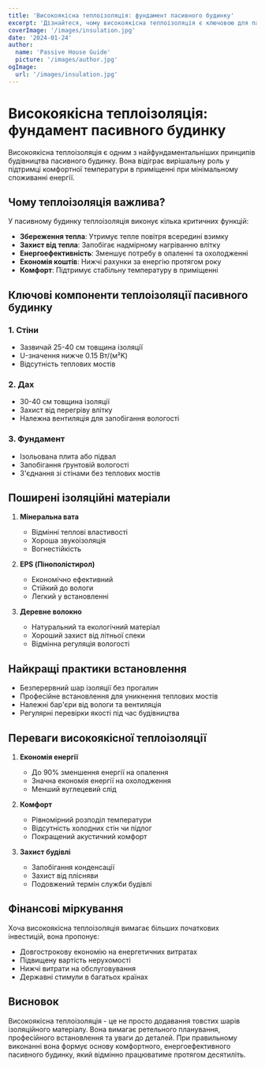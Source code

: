 ```yaml
---
title: 'Високоякісна теплоізоляція: фундамент пасивного будинку'
excerpt: 'Дізнайтеся, чому високоякісна теплоізоляція є ключовою для пасивних будинків та як вона сприяє енергоефективності'
coverImage: '/images/insulation.jpg'
date: '2024-01-24'
author:
  name: 'Passive House Guide'
  picture: '/images/author.jpg'
ogImage:
  url: '/images/insulation.jpg'
---
```


# Високоякісна теплоізоляція: фундамент пасивного будинку

Високоякісна теплоізоляція є одним з найфундаментальніших принципів будівництва пасивного будинку. Вона відіграє вирішальну роль у підтримці комфортної температури в приміщенні при мінімальному споживанні енергії.

## Чому теплоізоляція важлива?

У пасивному будинку теплоізоляція виконує кілька критичних функцій:

- **Збереження тепла**: Утримує тепле повітря всередині взимку
- **Захист від тепла**: Запобігає надмірному нагріванню влітку
- **Енергоефективність**: Зменшує потребу в опаленні та охолодженні
- **Економія коштів**: Нижчі рахунки за енергію протягом року
- **Комфорт**: Підтримує стабільну температуру в приміщенні

## Ключові компоненти теплоізоляції пасивного будинку

### 1. Стіни
- Зазвичай 25-40 см товщина ізоляції
- U-значення нижче 0.15 Вт/(м²K)
- Відсутність теплових мостів

### 2. Дах
- 30-40 см товщина ізоляції
- Захист від перегріву влітку
- Належна вентиляція для запобігання вологості

### 3. Фундамент
- Ізольована плита або підвал
- Запобігання ґрунтовій вологості
- З'єднання зі стінами без теплових мостів

## Поширені ізоляційні матеріали

1. **Мінеральна вата**
   - Відмінні теплові властивості
   - Хороша звукоізоляція
   - Вогнестійкість

2. **EPS (Пінополістирол)**
   - Економічно ефективний
   - Стійкий до вологи
   - Легкий у встановленні

3. **Деревне волокно**
   - Натуральний та екологічний матеріал
   - Хороший захист від літньої спеки
   - Відмінна регуляція вологості

## Найкращі практики встановлення

- Безперервний шар ізоляції без прогалин
- Професійне встановлення для уникнення теплових мостів
- Належні бар'єри від вологи та вентиляція
- Регулярні перевірки якості під час будівництва

## Переваги високоякісної теплоізоляції

1. **Економія енергії**
   - До 90% зменшення енергії на опалення
   - Значна економія енергії на охолодження
   - Менший вуглецевий слід

2. **Комфорт**
   - Рівномірний розподіл температури
   - Відсутність холодних стін чи підлог
   - Покращений акустичний комфорт

3. **Захист будівлі**
   - Запобігання конденсації
   - Захист від плісняви
   - Подовжений термін служби будівлі

## Фінансові міркування

Хоча високоякісна теплоізоляція вимагає більших початкових інвестицій, вона пропонує:
- Довгострокову економію на енергетичних витратах
- Підвищену вартість нерухомості
- Нижчі витрати на обслуговування
- Державні стимули в багатьох країнах

## Висновок

Високоякісна теплоізоляція - це не просто додавання товстих шарів ізоляційного матеріалу. Вона вимагає ретельного планування, професійного встановлення та уваги до деталей. При правильному виконанні вона формує основу комфортного, енергоефективного пасивного будинку, який відмінно працюватиме протягом десятиліть.
